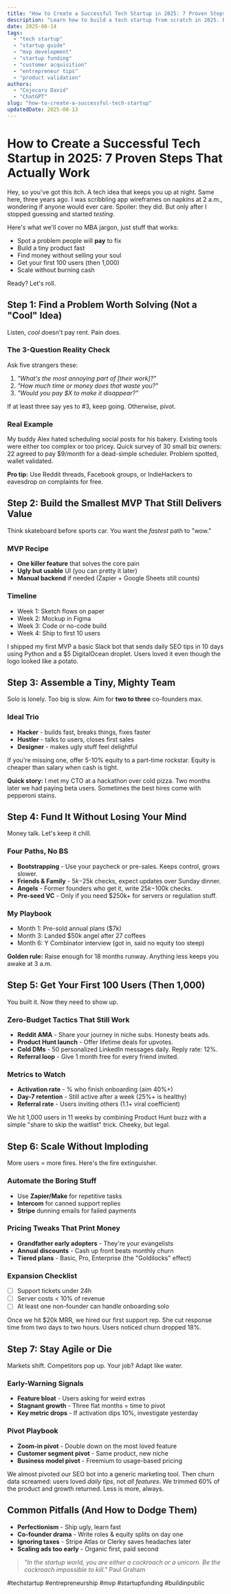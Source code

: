 ```yaml
---
title: "How to Create a Successful Tech Startup in 2025: 7 Proven Steps That Actually Work"
description: "Learn how to build a tech startup from scratch in 2025. Real steps, real examples, and zero fluff. Ready to start?"
date: 2025-08-14
tags:
  - "tech startup"
  - "startup guide"
  - "mvp development"
  - "startup funding"
  - "customer acquisition"
  - "entrepreneur tips"
  - "product validation"
authors:
  - "Cojocaru David"
  - "ChatGPT"
slug: "how-to-create-a-successful-tech-startup"
updatedDate: 2025-08-13
---
```


# How to Create a Successful Tech Startup in 2025: 7 Proven Steps That Actually Work

Hey, so you've got this itch. A tech idea that keeps you up at night. Same here, three years ago. I was scribbling app wireframes on napkins at 2 a.m., wondering if anyone would ever care. Spoiler: they did. But only after I stopped guessing and started *testing*.  

Here's what we'll cover no MBA jargon, just stuff that works:

- Spot a problem people will **pay** to fix  
- Build a tiny product fast  
- Find money without selling your soul  
- Get your first 100 users (then 1,000)  
- Scale without burning cash  

Ready? Let's roll.

## Step 1: Find a Problem Worth Solving (Not a "Cool" Idea)

Listen, *cool* doesn't pay rent. Pain does.  

### The 3-Question Reality Check
Ask five strangers these:

1. *"What's the most annoying part of [their work]?"*  
2. *"How much time or money does that waste you?"*  
3. *"Would you pay $X to make it disappear?"*

If at least three say yes to #3, keep going. Otherwise, pivot.

### Real Example
My buddy Alex hated scheduling social posts for his bakery. Existing tools were either too complex or too pricey. Quick survey of 30 small biz owners: 22 agreed to pay $9/month for a dead-simple scheduler. Problem spotted, wallet validated.

**Pro tip:** Use Reddit threads, Facebook groups, or IndieHackers to eavesdrop on complaints for free.

## Step 2: Build the Smallest MVP That Still Delivers Value

Think skateboard before sports car. You want the *fastest* path to "wow."

### MVP Recipe
- **One killer feature** that solves the core pain  
- **Ugly but usable** UI (you can pretty it later)  
- **Manual backend** if needed (Zapier + Google Sheets still counts)

### Timeline
- Week 1: Sketch flows on paper  
- Week 2: Mockup in Figma  
- Week 3: Code or no-code build  
- Week 4: Ship to first 10 users

I shipped my first MVP a basic Slack bot that sends daily SEO tips in 10 days using Python and a $5 DigitalOcean droplet. Users loved it even though the logo looked like a potato.

## Step 3: Assemble a Tiny, Mighty Team

Solo is lonely. Too big is slow. Aim for **two to three** co-founders max.

### Ideal Trio
- **Hacker** - builds fast, breaks things, fixes faster  
- **Hustler** - talks to users, closes first sales  
- **Designer** - makes ugly stuff feel delightful

If you're missing one, offer 5-10% equity to a part-time rockstar. Equity is cheaper than salary when cash is tight.

**Quick story:** I met my CTO at a hackathon over cold pizza. Two months later we had paying beta users. Sometimes the best hires come with pepperoni stains.

## Step 4: Fund It Without Losing Your Mind

Money talk. Let's keep it chill.

### Four Paths, No BS
- **Bootstrapping** - Use your paycheck or pre-sales. Keeps control, grows slower.  
- **Friends & Family** - $5k-$25k checks, expect updates over Sunday dinner.  
- **Angels** - Former founders who get it, write $25k-$100k checks.  
- **Pre-seed VC** - Only if you need $250k+ for servers or regulation stuff.

### My Playbook
- Month 1: Pre-sold annual plans ($7k)  
- Month 3: Landed $50k angel after 27 coffees  
- Month 6: Y Combinator interview (got in, said no equity too steep)

**Golden rule:** Raise enough for 18 months runway. Anything less keeps you awake at 3 a.m.

## Step 5: Get Your First 100 Users (Then 1,000)

You built it. Now they need to show up.

### Zero-Budget Tactics That Still Work
- **Reddit AMA** - Share your journey in niche subs. Honesty beats ads.  
- **Product Hunt launch** - Offer lifetime deals for upvotes.  
- **Cold DMs** - 50 personalized LinkedIn messages daily. Reply rate: 12%.  
- **Referral loop** - Give 1 month free for every friend invited.

### Metrics to Watch
- **Activation rate** - % who finish onboarding (aim 40%+)  
- **Day-7 retention** - Still active after a week (25%+ is healthy)  
- **Referral rate** - Users inviting others (1.1+ viral coefficient)

We hit 1,000 users in 11 weeks by combining Product Hunt buzz with a simple "share to skip the waitlist" trick. Cheeky, but legal.

## Step 6: Scale Without Imploding

More users = more fires. Here's the fire extinguisher.

### Automate the Boring Stuff
- Use **Zapier/Make** for repetitive tasks  
- **Intercom** for canned support replies  
- **Stripe** dunning emails for failed payments

### Pricing Tweaks That Print Money
- **Grandfather early adopters** - They're your evangelists  
- **Annual discounts** - Cash up front beats monthly churn  
- **Tiered plans** - Basic, Pro, Enterprise (the "Goldilocks" effect)

### Expansion Checklist
- [ ] Support tickets under 24h  
- [ ] Server costs < 10% of revenue  
- [ ] At least one non-founder can handle onboarding solo

Once we hit $20k MRR, we hired our first support rep. She cut response time from two days to two hours. Users noticed churn dropped 18%.

## Step 7: Stay Agile or Die

Markets shift. Competitors pop up. Your job? Adapt like water.

### Early-Warning Signals
- **Feature bloat** - Users asking for weird extras  
- **Stagnant growth** - Three flat months = time to pivot  
- **Key metric drops** - If activation dips 10%, investigate yesterday

### Pivot Playbook
- **Zoom-in pivot** - Double down on the most loved feature  
- **Customer segment pivot** - Same product, new niche  
- **Business model pivot** - Freemium to usage-based pricing

We almost pivoted our SEO bot into a generic marketing tool. Then churn data screamed: users loved *daily tips*, not *all features*. We trimmed 60% of the product and growth returned. Less is more, always.

## Common Pitfalls (And How to Dodge Them)

- **Perfectionism** - Ship ugly, learn fast  
- **Co-founder drama** - Write roles & equity splits on day one  
- **Ignoring taxes** - Stripe Atlas or Clerky saves headaches later  
- **Scaling ads too early** - Organic first, paid second

> *"In the startup world, you are either a cockroach or a unicorn. Be the cockroach impossible to kill."*   Paul Graham

#techstartup #entrepreneurship #mvp #startupfunding #buildinpublic